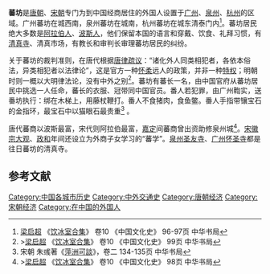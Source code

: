 '''蕃坊'''是[[唐朝|唐朝]]、[[宋朝|宋朝]]专门为到中国经商居住的外国人设置于[[广州|广州]]、[[泉州|泉州]]、[[杭州|杭州]]的区域。广州蕃坊在城西南，泉州蕃坊在城南，杭州蕃坊在城东清泰门内<ref>[[梁启超|梁启超]]  《[[饮冰室合集|饮冰室合集]]》  卷10  《中国文化史》  96-97页  中华书局</ref>。蕃坊居民绝大多数是[[阿拉伯人|阿拉伯人]]、[[波斯|波斯人]]，他们保留本国的语言和穿戴、饮食、礼拜习惯，有[[清真寺|清真寺]]、清真市场，有教长和审判长审理蕃坊居民的纠纷。

关于蕃坊的裁判准则，在唐代根据[[唐律疏议|唐律疏议]]：“诸化外人同类相犯者，各依本俗法，异类相犯者以法律论”，这是官方一种[[怀柔|怀柔]]远人的政策，并非一种[[特权|特权]]；明朝时则一概以大明律法论，没有中外之别<ref>>[[梁启超|梁启超]]  《[[饮冰室合集|饮冰室合集]]》  卷10  《中国文化史》  99页  中华书局</ref>。蕃坊有蕃长一名，由中国官府从蕃坊居民中挑选一人任命，蕃长的衣服、冠带同中国官员。番人若犯罪，由广州鞫实，送番坊执行：绑在木梯上，用藤杖鞭打。番人不食猪肉，食鱼鳖。番人手指带镶宝石的金指环，最宝石中以猫眼石最贵重<ref>宋朝 朱彧著《[[萍洲可談|萍洲可談]]》，卷二  134-135页  中华书局</ref> 。

唐代蕃商以波斯最富，宋代则阿拉伯最富，[[嘉定_(年号)|嘉定]]间蕃商曾出资助修泉州城<ref>>[[梁启超|梁启超]]  《[[饮冰室合集|饮冰室合集]]》  卷10  《中国文化史》  98页  中华书局</ref>。[[宋徽宗|宋徽宗]][[大观_(年号)|大观]]、[[政和_(年号)|政和]]年间还设立为外商子女学习的“蕃学”。[[泉州|泉州]][[圣友寺|圣友寺]]、[[广州|广州]][[怀圣寺|怀圣寺]]都是往日蕃坊的清真寺。

==参考文献==
{{Reflist|2}}

{{China-hist-stub}}

[[Category:中国各城市历史|Category:中国各城市历史]]
[[Category:中外交通史|Category:中外交通史]]
[[Category:唐朝经济|Category:唐朝经济]]
[[Category:宋朝经济|Category:宋朝经济]]
[[Category:在中国的外国人|Category:在中国的外国人]]
